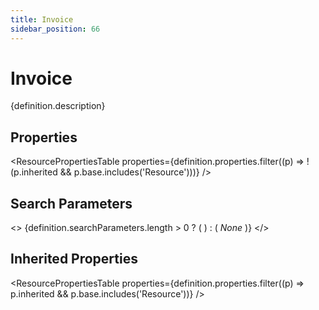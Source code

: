 ```yaml
---
title: Invoice
sidebar_position: 66
---
```



# Invoice

<p>{definition.description}</p>

## Properties

<ResourcePropertiesTable properties={definition.properties.filter((p) => !(p.inherited && p.base.includes('Resource')))} />

## Search Parameters

<>
  {definition.searchParameters.length > 0 ? (
    <SearchParamsTable searchParams={definition.searchParameters} />
  ) : (
    <em>None</em>
  )}
</>

## Inherited Properties

<ResourcePropertiesTable properties={definition.properties.filter((p) => p.inherited && p.base.includes('Resource'))} />



